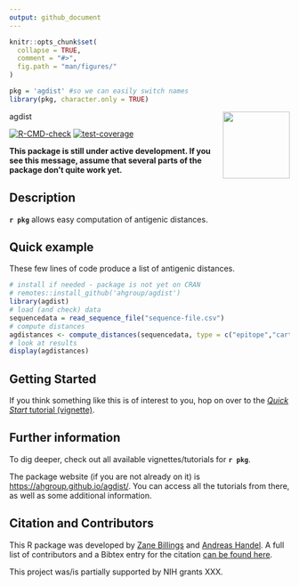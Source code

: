 ```yaml
---
output: github_document
---
```


<!-- README.md is generated from README.Rmd. Please edit that file -->

```r
knitr::opts_chunk$set(
  collapse = TRUE,
  comment = "#>",
  fig.path = "man/figures/"
)
```

```r
pkg = 'agdist' #so we can easily switch names
library(pkg, character.only = TRUE)
```


agdist <img src="man/figures/logo.png" align="right" alt="" width="120" />


<!-- badges: start -->
[![R-CMD-check](https://github.com/ahagroup/agdist/workflows/R-CMD-check/badge.svg)](https://github.com/ahgroup/agdist/actions)
[![test-coverage](https://github.com/ahgroup/agdist/workflows/test-coverage/badge.svg)](https://github.com/ahagroup/agdist/actions)
<!-- badges: end -->

**This package is still under active development. If you see this message, assume that several parts of the package don't quite work yet.**

## Description

**`r pkg`** allows easy computation of antigenic distances.

## Quick example

These few lines of code produce a list of antigenic distances.

```r
# install if needed - package is not yet on CRAN
# remotes::install_github('ahgroup/agdist')
library(agdist)
# load (and check) data
sequencedata = read_sequence_file("sequence-file.csv")
# compute distances
agdistances <- compute_distances(sequencedata, type = c("epitope","cartography"))
# look at results
display(agdistances)
```


## Getting Started

If you think something like this is of interest to you, hop on over to the  [_Quick Start_ tutorial (vignette)](https://ahgroup.github.io/agdist/articles/quickstart.html).


## Further information

To dig deeper, check out all available vignettes/tutorials for **`r pkg`**.

The package website (if you are not already on it) is [https://ahgroup.github.io/agdist/](https://ahgroup.github.io/agdist/). You can access all the tutorials from there, as well as some additional information.


## Citation and Contributors

This R package was developed by [Zane Billings]( https://wzbillings.com/) and [Andreas Handel](https://www.andreashandel.com/). A full list of contributors and a Bibtex entry for the citation [can be found here](https://ahgroup.github.io/agdist/authors.html).

This project was/is partially supported by NIH grants XXX. 
